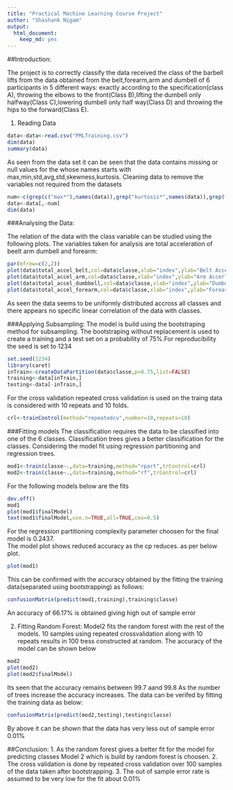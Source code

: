 ```yaml
---
title: "Practical Machine Learning Course Project"
author: "Shashank Nigam"
output: 
  html_document: 
    keep_md: yes
---
```


##Introduction:

The project is to correctly classify the data received the class of the barbell lifts from the data obtained from the belt,forearm,arm and dumbell of 6 participants in 5 different ways: exactly according to the specification(class A), throwing the elbows to the front(Class B),lifting the dumbell only halfway(Class C),lowering dumbell only half way(Class D) and throwing the hips to the forward(Class E). 

1. Reading Data
```r
data<-data<-read.csv("PMLTraining.csv")
dim(data)
summary(data)
```

As seen from the data set it can be seen that the data contains missing or null values for the whose names starts with max,min,std,avg,std,skewness,kurtosis. 
Cleaning data to remove the variables not required  from the datasets

```r
num<-c(grep(c("max*"),names(data)),grep("kurtosis*",names(data)),grep("skewness*",names(data)),grep("min*",names(data)),grep("amplitude*",names(data)),grep("var*",names(data)),grep("avg*",names(data)),grep("std*",names(data)))
data<-data[,-num]
dim(data)
```

###Analysing the Data: 

The relation of the data with the class variable can be studied using the following  plots. The variables taken for analysis are total acceleration of beelt arm dumbell and forearm:
```r
par(mfrow=c(2,2))
plot(data$total_accel_belt,col=data$classe,xlab="index",ylab="Belt Accerlation")
plot(data$total_accel_arm,col=data$classe,xlab="index",ylab="Arm Accerlation")
plot(data$total_accel_dumbbell,col=data$classe,xlab="index",ylab="Dumbell Accerlation")
plot(data$total_accel_forearm,col=data$classe,xlab="index",ylab="Forearm Accerlation")
```

As seen the data seems to be uniformly distributed accross all classes and there appears no specific linear correlation of the data with classes. 

###Applying Subsampling:
The model is build using the bootstraping method for subsampling. The bootstraping without replacement is used to create a training and a test set on a probability of 75%.For reproducibility the seed is set to 1234

```r
set.seed(1234)
library(caret)
inTrain<-createDataPartition(data$classe,p=0.75,list=FALSE)
training<-data[inTrain,]
testing<-data[-inTrain,]
```

For the cross validation repeated cross validation is used on the traing data is considered with 10 repeats and 10 folds.

```r
crl<-trainControl(method="repeatedcv",number=10,repeats=10)
```

###Fitting models
The classification requires the data to be classified into one of the 6 classes. Classification trees gives a better classification for the classes. Considering the model fit using regression partitioning and regression trees. 
```r
mod1<-train(classe~.,data=training,method="rpart",trControl=crl)
mod2<-train(classe~.,data=training,method="rf",trControl=crl)
```

For the following models below are the fits
```r
dev.off()
mod1
plot(mod1$finalModel)
text(mod1$finalModel,use.n=TRUE,all=TRUE,cex=0.5)
```
For the regression partitioning complexity parameter choosen for the final model is 0.2437.  
The model plot shows reduced accuracy as the cp reduces. as per below plot.
```r
plot(mod1)
```
This can be confirmed with the accuracy obtained by the fitting the training data(separated using bootstrapping) as follows:

```r
confusionMatrix(predict(mod1,training),training$classe)
```

An accuracy of 66.17% is obtained giving high out of sample error

2. Fitting Random Forest:
Model2 fits the random forest with the rest of the models. 10 samples using repeated crossvalidation along with 10 repeats results in 100 tress constructed at random. The accuracy of the model can be shown below
```r
mod2
plot(mod2)
plot(mod2$finalModel)
```

Its seen that the accuracy remains between 99.7 aand 99.8 As the number of trees increase the accuracy increases. The data can be verifed by fitting the training data as below:
```r
confusionMatrix(predict(mod2,testing),testing$classe)
```

By above it can be shown that the data has very less out of sample error 0.01%

##Conclusion:
1. As the random forest gives a better fit for the model for predicting classes Model 2 which is build by random forest is choosen.
2. The cross validation is done by repeated cross validation over 100 samples of the data taken after bootstrapping. 
3. The out of sample error rate is assumed to be very low for the fit about 0.01%